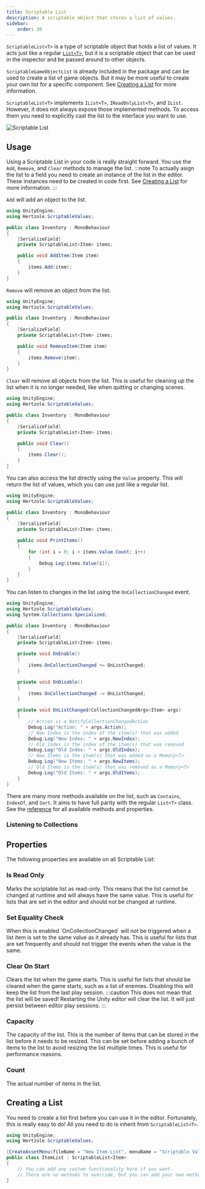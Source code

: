 ```yaml
---
title: Scriptable List
description: A scriptable object that stores a list of values.
sidebar:
    order: 30
---
```



`ScriptableList<T>` is a type of scriptable object that holds a list of values. It acts just like a regular [`List<T>`](https://learn.microsoft.com/en-us/dotnet/api/system.collections.generic.list-1), but it is a scriptable object that can be used in the inspector and be passed around to other objects.

`ScriptableGameObjectList` is already included in the package and can be used to create a list of game objects. But it may be more useful to create your own list for a specific component. See [Creating a List](#creating-a-list) for more information.

`ScriptableList<T>` implements `IList<T>`, `IReadOnlyList<T>`, and `IList`. However, it does not always expose those implemented methods. To access them you need to explicitly cast the list to the interface you want to use.

![Scriptable List](../../../assets/scriptable-list.png)

## Usage

Using a Scriptable List in your code is really straight forward. You use the `Add`, `Remove`, and `Clear` methods to manage the list.
:::note
To actually asign the list to a field you need to create an instance of the list in the editor. These instances need to be created in code first. See [Creating a List](#creating-a-list) for more information.
:::

`Add` will add an object to the list.

```csharp title="Add Example"
using UnityEngine;
using Hertzole.ScriptableValues;

public class Inventory : MonoBehaviour
{
    [SerializeField] 
    private ScriptableList<Item> items;

    public void AddItem(Item item)
    {
        items.Add(item);
    }
}
```

`Remove` will remove an object from the list.

```csharp title="Remove Example"
using UnityEngine;
using Hertzole.ScriptableValues;

public class Inventory : MonoBehaviour
{
    [SerializeField] 
    private ScriptableList<Item> items;

    public void RemoveItem(Item item)
    {
        items.Remove(item);
    }
}
```

`Clear` will remove all objects from the list. This is useful for cleaning up the list when it is no longer needed, like when quitting or changing scenes.

```csharp title="Clear Example"
using UnityEngine;
using Hertzole.ScriptableValues;

public class Inventory : MonoBehaviour
{
    [SerializeField] 
    private ScriptableList<Item> items;

    public void Clear()
    {
        items.Clear();
    }
}
```

You can also access the list directly using the `Value` property. This will return the list of values, which you can use just like a regular list.

```csharp title="Indexer Example"
using UnityEngine;
using Hertzole.ScriptableValues;

public class Inventory : MonoBehaviour
{
    [SerializeField] 
    private ScriptableList<Item> items;

    public void PrintItems()
    {
        for (int i = 0; i < items.Value.Count; i++)
        {
            Debug.Log(items.Value[i]);
        }
    }
}
```

You can listen to changes in the list using the `OnCollectionChanged` event.

```csharp title="Listening Example"
using UnityEngine;
using Hertzole.ScriptableValues;
using System.Collections.Specialized;

public class Inventory : MonoBehaviour
{
    [SerializeField] 
    private ScriptableList<Item> items;

    private void OnEnable()
    {
        items.OnCollectionChanged += OnListChanged;
    }

    private void OnDisable()
    {
        items.OnCollectionChanged -= OnListChanged;
    }

    private void OnListChanged(CollectionChangedArgs<Item> args)
    {
        // Action is a NotifyCollectionChangedAction
        Debug.Log("Action: " + args.Action);
        // New Index is the index of the item(s) that was added
        Debug.Log("New Index: " + args.NewIndex);
        // Old Index is the index of the item(s) that was removed
        Debug.Log("Old Index: " + args.OldIndex);
        // New Items is the item(s) that was added as a Memory<T>
        Debug.Log("New Items: " + args.NewItems);
        // Old Items is the item(s) that was removed as a Memory<T>
        Debug.Log("Old Items: " + args.OldItems);
    }
}
```

<EventReminder/>

There are many more methods available on the list, such as `Contains`, `IndexOf`, and `Sort`. It aims to have full parity with the regular `List<T>` class. See the [reference](../../reference/hertzole.scriptablevalues.scriptablelist-1/) for all available methods and properties.

### Listening to Collections

<CollectionEvent/>

## Properties

The following properties are available on all Scriptable List:

### Is Read Only

<DefaultValue enabled={false}/>
Marks the scriptable list as read-only. This means that the list cannot be changed at runtime and will always have the same value. This is useful for lists that are set in the editor and should not be changed at runtime.

### Set Equality Check

<DefaultValue enabled={true}/>
When this is enabled `OnCollectionChanged` will not be triggered when a list item is set to the same value as it already has. This is useful for lists that are set frequently and should not trigger the events when the value is the same.

### Clear On Start

<DefaultValue enabled={true}/>
Clears the list when the game starts. This is useful for lists that should be cleared when the game starts, such as a list of enemies. Disabling this will keep the list from the last play session.
:::caution
This does not mean that the list will be saved! Restarting the Unity editor will clear the list. It will just persist between editor play sessions.
:::

### Capacity

The capacity of the list. This is the number of items that can be stored in the list before it needs to be resized. This can be set before adding a bunch of items to the list to avoid resizing the list multiple times. This is useful for performance reasons.

### Count

The actual number of items in the list.

## Creating a List

You need to create a list first before you can use it in the editor. Fortunately, this is really easy to do! All you need to do is inherit from `ScriptableList<T>`.

```csharp title="Creating a List"
using UnityEngine;
using Hertzole.ScriptableValues;

[CreateAssetMenu(fileName = "New Item List", menuName = "Scriptable Values/Item List")]
public class ItemList : ScriptableList<Item>
{
    // You can add any custom functionality here if you want.
    // There are no methods to override, but you can add your own methods.
}
```